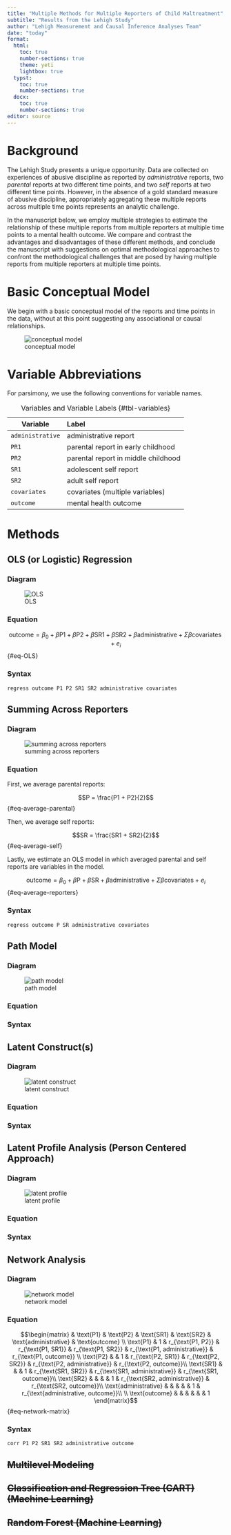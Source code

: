 ```yaml
---
title: "Multiple Methods for Multiple Reporters of Child Maltreatment"
subtitle: "Results from the Lehigh Study"
author: "Lehigh Measurement and Causal Inference Analyses Team"
date: "today"
format:
  html: 
    toc: true
    number-sections: true
    theme: yeti
    lightbox: true
  typst: 
    toc: true
    number-sections: true
  docx: 
    toc: true
    number-sections: true
editor: source
---
```


# Background

The Lehigh Study presents a unique opportunity. Data are collected on experiences of abusive discipline as reported by *administrative* reports, two *parental* reports at two different time points, and two *self* reports at two different time points. However, in the absence of a gold standard measure of abusive discipline, appropriately aggregating these multiple reports across multiple time points represents an analytic challenge.

In the manuscript below, we employ multiple strategies to estimate the relationship of these multiple reports from multiple reporters at multiple time points to a mental health outcome. We compare and contrast the advantages and disadvantages of these different methods, and conclude the manuscript with suggestions on optimal methodological approaches to confront the methodological challenges that are posed by having multiple reports from multiple reporters at multiple time points. 

# Basic Conceptual Model

We begin with a basic conceptual model of the reports and time points in the data, without at this point suggesting any associational or causal relationships. 

![conceptual model](Slide1.png){#fig-conceptual}

# Variable Abbreviations

For parsimony, we use the following conventions for variable names.

| Variable          | Label                               |
|-------------------|:------------------------------------|
| `administrative`  | administrative report               |
| `PR1`             | parental report in early childhood  |
| `PR2`             | parental report in middle childhood |
| `SR1`             | adolescent self report              |
| `SR2`             | adult self report                   |
| `covariates`      | covariates (multiple variables)     |
| `outcome`         | mental health outcome               |

: Variables and Variable Labels {#tbl-variables}

# Methods

## OLS (or Logistic) Regression

### Diagram

![OLS](Slide2.png){#fig-OLS}

### Equation

$$\text{outcome} = \beta_0 + \beta \text{P1} + \beta \text{P2} + \beta \text{SR1} + \beta \text{SR2} + \beta \text{administrative} + \Sigma \beta \text{covariates} + e_i$$ {#eq-OLS}

### Syntax

`regress outcome P1 P2 SR1 SR2 administrative covariates`

## Summing Across Reporters

### Diagram

![summing across reporters](Slide3.png){#fig-sum}

### Equation

First, we average parental reports:

$$P = \frac{P1 + P2}{2}$$ {#eq-average-parental}

Then, we average self reports: 

$$SR = \frac{SR1 + SR2}{2}$$ {#eq-average-self}

Lastly, we estimate an OLS model in which averaged parental and self reports are variables in the model. 

$$\text{outcome} = \beta_0 + \beta \text{P} + \beta \text{SR} + \beta \text{administrative} + \Sigma \beta \text{covariates} + e_i$$ {#eq-average-reporters}

### Syntax

`regress outcome P SR administrative covariates`

## Path Model

### Diagram

![path model](Slide4.png){#fig-path}

### Equation

### Syntax

## Latent Construct(s)

### Diagram

![latent construct](Slide5.png){#fig-latent-construct}


### Equation

### Syntax

## Latent Profile Analysis (Person Centered Approach)

### Diagram

![latent profile](Slide6.png){#fig-latent-profile}



### Equation

### Syntax

## Network Analysis

### Diagram

![network model](Slide7.png){#fig-network}


### Equation

$$\begin{matrix}
& \text{P1} & \text{P2} & \text{SR1} & \text{SR2} & \text{administrative} & \text{outcome} \\
\text{P1} & 1 & r_{\text{P1, P2}} & r_{\text{P1, SR1}} & r_{\text{P1, SR2}} & r_{\text{P1, administrative}} & r_{\text{P1, outcome}} \\ 
\text{P2} & & 1 & r_{\text{P2, SR1}} & r_{\text{P2, SR2}} & r_{\text{P2, administrative}} & r_{\text{P2, outcome}}\\
\text{SR1} & & & 1 & r_{\text{SR1, SR2}} & r_{\text{SR1, administrative}} & r_{\text{SR1, outcome}}\\
\text{SR2} & & & & 1 & r_{\text{SR2, administrative}} & r_{\text{SR2, outcome}}\\
\text{administrative} & & & & & 1 & r_{\text{administrative, outcome}}\\ \\
\text{outcome} & & & & & & 1
\end{matrix}$$ {#eq-network-matrix}

### Syntax

`corr P1 P2 SR1 SR2 administrative outcome`

## ~~Multilevel Modeling~~

## ~~Classification and Regression Tree (CART) (Machine Learning)~~

## ~~Random Forest (Machine Learning)~~









